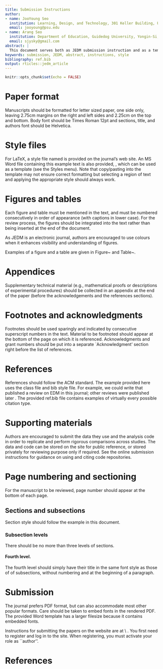 ```yaml
---
title: Submission Instructions
author:
- name: JooYoung Seo
  institution: Learning, Design, and Technology, 301 Keller Building, University Park, PA 16802, USA
  email: jooyoung@psu.edu
- name: Arang Seo
  institution: Department of Education, Guidedog University, Yongin-Si, Republic of Korea
  email: sjysky@gmail.com
abstract: |
  This document serves both as JEDM submission instruction and as a template file.  This is the abstract. It should contain from 100 to 250 words.
keywords: submission, JEDM, abstract, instructions, style
bibliography: ref.bib
output: rticles::jedm_article
---
```


```r
knitr::opts_chunk$set(echo = FALSE)
```

# Paper format

Manuscripts should be formatted for letter sized paper, one side only, leaving 2.75cm margins on the right and left sides and 2.25cm on the top and bottom. Body font should be Times Roman 12pt and sections, title, and authors font should be Helvetica.

# Style files

For LaTeX, a style file named \texttt{jedm.cls} is provided on the journal's web site.  An MS Word file containing this example text is also provided, \texttt{jedm.doc}, which can be used as a template (see the Styles menu). Note that copy/pasting into the template may not ensure correct formatting but selecting a region of text and applying the appropriate style should always work. 

# Figures and tables

Each figure and table must be mentioned in the text, and must be numbered consecutively in order of appearance (with captions in lower case). For the review process, the figures should be integrated into the text rather than being inserted at the end of the document.

As JEDM is an electronic journal, authors are encouraged to use colours when it enhances visibility and understanding of figures.

Examples of a figure and a table are given in Figure~\ref{tab:fig1} and Table~\ref{tab:1}.

```{=latex}
\begin{figure}
  \centerline{\fbox{\parbox{.66\textwidth}{\centering \raisebox{0pt}[2cm][2cm]{%
        \begin{tabular}{c}
          \cellcolor{blue!35}{\sf This is a figure}\\
          \cellcolor{blue!25}{\sf And yes, you can use colors!}\\
          \cellcolor{blue!15}{\sf As long as it enhances visibility and understanding}\\
        \end{tabular}
  }}}}
  \caption{This is the figure's caption.  It should be a centered paragraph of width 193mm (7.6in). Font size should be 11pt.}
  \label{tab:fig1}
\end{figure}
```

```{=latex}
\begin{table}
  \caption{This is an example of a table that lists the margins of this template.  Captions should follow the same rules as a figure, except that they are put on top of the table.}\vspace*{1ex}
  \label{tab:1}
  \centering
  \begin{tabular}{| l | l |}
    \hline
    \multicolumn{1}{|c|}{\textbf{Margin}} & \multicolumn{1}{c|}{\textbf{Size}} \\
    \hline
    left&2.75cm\\
    right&2.75cm\\
    top&2.25cm\\
    bottom&2.25cm\\
    \hline
  \end{tabular}
\end{table}
```

# Appendices

Supplementary technical material (e.g., mathematical proofs or descriptions of experimental procedures) should be collected in an appendix at the end of the paper (before the acknowledgements and the references sections).

# Footnotes and acknowledgments

Footnotes should be used sparingly and indicated by consecutive superscript numbers in the text. Material to be footnoted should appear at the bottom of the page on which it is referenced. Acknowledgments and grant numbers should be put into a separate `Acknowledgment' section right before the list of references.

# References

References should follow the ACM standard.  The example provided here uses the \texttt{jedm.cls} class file and \texttt{acmtrans.bst} bib style file.  For example, we could write that \citeN{JEDM:baker2009} published a review on EDM in this journal; other reviews were published later \cite[for eg.]{romero2010educational}. The provided ref.bib file contains examples of virtually every possible citation type.

# Supporting materials

Authors are encouraged to submit the data they use and the analysis code in order to replicate and perform rigorous comparisons across studies.  The data and code can be stored on the \texttt{educationaldatamining.org} site for public reference, or stored privately for reviewing purpose only if required. See the online submission instructions for guidance on using and citing code repositories.

# Page numbering and sectioning

For the manuscript to be reviewed, page number should appear at the bottom of each page.  \textbf{For the final version, they must be taken out as the standard JEDM footer is be added.}

## Sections and subsections

Section style should follow the example in this document.

### Subsection levels

There should be no more than three levels of sections.

#### Fourth level.

The fourth level should simply have their title in the same font style as those of of subsections, without numbering and at the beginning of a paragraph.

# Submission

The journal prefers PDF format, but can also accommodate most other popular formats.  Care should be taken to embed fonts in the rendered PDF. The provided Word template has a larger filesize because it contains embedded fonts.

Instructions for submitting the papers on the website are at \\
\url{http://jedm.educationaldatamining.org/index.php/JEDM/about/submissions#onlineSubmissions}.  You first need to register and log in to the site.  When registering, you must activate your role as ``author''.

# References {-}

